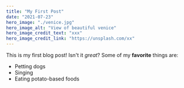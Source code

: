 ```yaml
---
title: "My First Post"
date: "2021-07-23"
hero_image: "./venice.jpg"
hero_image_alt: "View of beautiful venice"
hero_image_credit_text: "xxx"
hero_image_credit_link: "https://unsplash.com/xx"
---
```

This is my first blog post! Isn't it *great*?
Some of my **favorite** things are:
* Petting dogs
* Singing
* Eating potato-based foods

